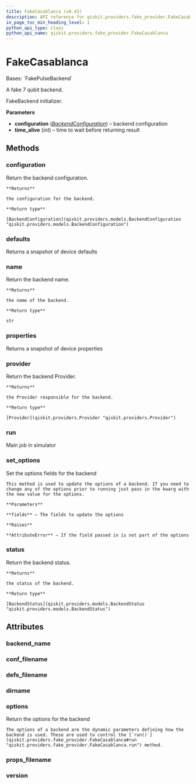 ```yaml
---
title: FakeCasablanca (v0.43)
description: API reference for qiskit.providers.fake_provider.FakeCasablanca in qiskit v0.43
in_page_toc_min_heading_level: 1
python_api_type: class
python_api_name: qiskit.providers.fake_provider.FakeCasablanca
---
```


# FakeCasablanca

<Class id="qiskit.providers.fake_provider.FakeCasablanca" isDedicatedPage={true} github="https://github.com/qiskit/qiskit/tree/stable/0.24/qiskit/providers/fake_provider/backends/casablanca/fake_casablanca.py" signature="FakeCasablanca" modifiers="class">
  Bases: `FakePulseBackend`

  A fake 7 qubit backend.

  FakeBackend initializer.

  **Parameters**

  *   **configuration** ([*BackendConfiguration*](qiskit.providers.models.BackendConfiguration "qiskit.providers.models.BackendConfiguration")) – backend configuration
  *   **time\_alive** (*int*) – time to wait before returning result

  ## Methods

  <span id="qiskit-providers-fake-provider-fakecasablanca-configuration" />

  ### configuration

  <Function id="qiskit.providers.fake_provider.FakeCasablanca.configuration" signature="FakeCasablanca.configuration()">
    Return the backend configuration.

    **Returns**

    the configuration for the backend.

    **Return type**

    [BackendConfiguration](qiskit.providers.models.BackendConfiguration "qiskit.providers.models.BackendConfiguration")
  </Function>

  <span id="qiskit-providers-fake-provider-fakecasablanca-defaults" />

  ### defaults

  <Function id="qiskit.providers.fake_provider.FakeCasablanca.defaults" signature="FakeCasablanca.defaults()">
    Returns a snapshot of device defaults
  </Function>

  <span id="qiskit-providers-fake-provider-fakecasablanca-name" />

  ### name

  <Function id="qiskit.providers.fake_provider.FakeCasablanca.name" signature="FakeCasablanca.name()">
    Return the backend name.

    **Returns**

    the name of the backend.

    **Return type**

    str
  </Function>

  <span id="qiskit-providers-fake-provider-fakecasablanca-properties" />

  ### properties

  <Function id="qiskit.providers.fake_provider.FakeCasablanca.properties" signature="FakeCasablanca.properties()">
    Returns a snapshot of device properties
  </Function>

  <span id="qiskit-providers-fake-provider-fakecasablanca-provider" />

  ### provider

  <Function id="qiskit.providers.fake_provider.FakeCasablanca.provider" signature="FakeCasablanca.provider()">
    Return the backend Provider.

    **Returns**

    the Provider responsible for the backend.

    **Return type**

    [Provider](qiskit.providers.Provider "qiskit.providers.Provider")
  </Function>

  <span id="qiskit-providers-fake-provider-fakecasablanca-run" />

  ### run

  <Function id="qiskit.providers.fake_provider.FakeCasablanca.run" signature="FakeCasablanca.run(run_input, **kwargs)">
    Main job in simulator
  </Function>

  <span id="qiskit-providers-fake-provider-fakecasablanca-set-options" />

  ### set\_options

  <Function id="qiskit.providers.fake_provider.FakeCasablanca.set_options" signature="FakeCasablanca.set_options(**fields)">
    Set the options fields for the backend

    This method is used to update the options of a backend. If you need to change any of the options prior to running just pass in the kwarg with the new value for the options.

    **Parameters**

    **fields** – The fields to update the options

    **Raises**

    **AttributeError** – If the field passed in is not part of the options
  </Function>

  <span id="qiskit-providers-fake-provider-fakecasablanca-status" />

  ### status

  <Function id="qiskit.providers.fake_provider.FakeCasablanca.status" signature="FakeCasablanca.status()">
    Return the backend status.

    **Returns**

    the status of the backend.

    **Return type**

    [BackendStatus](qiskit.providers.models.BackendStatus "qiskit.providers.models.BackendStatus")
  </Function>

  ## Attributes

  ### backend\_name

  <Attribute id="qiskit.providers.fake_provider.FakeCasablanca.backend_name" attributeValue="'fake_casablanca'" />

  ### conf\_filename

  <Attribute id="qiskit.providers.fake_provider.FakeCasablanca.conf_filename" attributeValue="'conf_casablanca.json'" />

  ### defs\_filename

  <Attribute id="qiskit.providers.fake_provider.FakeCasablanca.defs_filename" attributeValue="'defs_casablanca.json'" />

  ### dirname

  <Attribute id="qiskit.providers.fake_provider.FakeCasablanca.dirname" attributeValue="'/home/computertreker/git/qiskit/qiskit/.tox/docs/lib/python3.8/site-packages/qiskit/providers/fake_provider/backends/casablanca'" />

  ### options

  <Attribute id="qiskit.providers.fake_provider.FakeCasablanca.options">
    Return the options for the backend

    The options of a backend are the dynamic parameters defining how the backend is used. These are used to control the [`run()`](qiskit.providers.fake_provider.FakeCasablanca#run "qiskit.providers.fake_provider.FakeCasablanca.run") method.
  </Attribute>

  ### props\_filename

  <Attribute id="qiskit.providers.fake_provider.FakeCasablanca.props_filename" attributeValue="'props_casablanca.json'" />

  ### version

  <Attribute id="qiskit.providers.fake_provider.FakeCasablanca.version" attributeValue="1" />
</Class>


